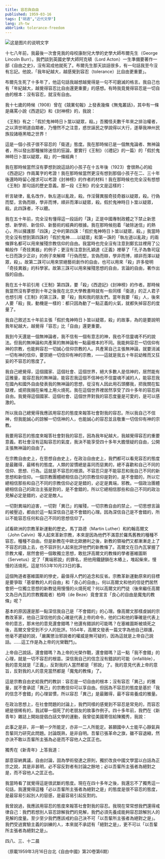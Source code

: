 ```yaml
---
title: 容忍與自由
published: 1959-03-16
tags: ["胡適","近代文學"]
lang: zh-tw
abbrlink: tolerance-freedom
---
```


<Image src="https://image.radishzz.cc/picsmaller/02.webp" inferSize alt="这是图片的说明文字" />

十七八年前，我最後一次會見我的母校康耐兒大學的史學大師布爾先生（George Lincoln Burr）。我們談到英國史學大師阿克頓（Lord Acton）一生準備要著作一部《自由之史》，沒有寫成他就死了。布爾先生那天談話很多，有一句話我至今沒有忘記。他說，「我年紀越大，越感覺到容忍（tolerance）比自由更重要」。

布爾先生死了十多年了，他這句話我越想越覺得是一句不可磨滅的格言。我自己也有「年紀越大，越覺得容忍比自由還更重要」的感想。有時我竟覺得容忍是一切自由的根本：沒有容忍，就沒有自由。

我十七歲的時候（1908）曾在《競業旬報》上發表幾條《無鬼叢話》，其中有一條是痛罵小說《西遊記》和《封神榜》的，我說：

《王制》有之：「假於鬼神時日卜筮以疑眾，殺。」吾獨怪夫數千年來之排治權者，之以濟世明道自期者，乃懵然不之注意，惑世誣民之學說得以大行，遂舉我神州民族投諸極黑暗之世界！

這是一個小孩子很不容忍的「衛道」態度。我在那時候已是一個無鬼論者、無神論者，所以發出那種摧除迷信的狂論，要實行《王制》（《禮記》的一篇）的「假於鬼神時日卜筮以疑眾，殺」的一條經典！

我在那時候當然沒有夢想到說這話的小孩子在十五年後（1923）會很熱心的給《西遊記》作兩萬字的考證！我在那時候當然更沒有想到那個小孩子在二、三十年後還時時留心搜求可以考證《封神榜》的作者的材料！我在那時候也完全沒有想想《王制》那句話的歷史意義。那一段《王制》的全文是這樣的：

析言破律，亂名改作，執左道以亂政，殺。作淫聲異服奇技奇器以疑眾，殺。行偽而堅，言偽而辯，學非而博，順非而澤以疑眾，殺。假於鬼神時日卜筮以疑眾，殺。此四誅者，不以聽。

我在五十年前，完全沒有懂得這一段話的「誅」正是中國專制政體之下禁止新思想、新學術、新信仰、新藝術的經典的根據。我在那時候抱着「破除迷信」的熱心，所以擁護那「四誅」之中的第四誅：「假於鬼神時日卜筮以疑眾，殺。」我當時完全沒有想到第四誅的「假於鬼神……以疑眾」和第一誅的「執左道以亂政」的兩條罪名都可以用來摧殘宗教信仰的自由。我當時也完全沒有注意到鄭玄註裡用了公輸般作「奇技異器」的例子；更沒有注意到孔穎達《正義》裡舉了「孔子為魯司寇七日而誅少正卯」的例子來解釋「行偽而堅，言偽而辯，學非而博，順非而澤以疑眾，殺」。故第二誅可以用來禁絕藝術創作的自由，也可以用來「殺」許多發明「奇技異器」的科學家。故第三誅可以用來摧殘思想的自由，言論的自由，著作出版的自由。

我在五十年前引用《王制》第四誅，要「殺」《西遊記》《封神榜》的作者。那時候我當然沒有夢想到十年之後我在北京大學教書時就有一些同樣「衛道」的正人君子也想引用《王制》的第三誅，要「殺」我和我的朋友們。當年我要「殺」人，後來人要「殺」我，動機是一樣的：都只因為動了一點正義的火氣，就都失掉容忍的度量了。

我自己敘述五十年前主張「假於鬼神時日卜筮以疑眾，殺」的故事，為的是要說明我年紀越大，越覺得「容忍」比「自由」還更重要。

我到今天還是一個無神論者，我不信有一個有意志的神，我也不信靈魂不朽的說法。但我的無神論和共產黨的無神論有一點最根本的不同。我能夠容忍一切信仰有神的宗教，也能夠容忍一切誠心信仰宗教的人。共產黨自己主張無神論，就要消滅一切有神的信仰，要禁絕一切信仰有神的宗教，——這就是我五十年前幼稚而又狂妄的不容忍的態度了。

我自己總覺得，這個國家、這個社會、這個世界，絕大多數人是信神的，居然能有這雅量，能容忍我的無神論，能容忍我這個不信神也不信靈魂不滅的人，能容忍我在國內和國外自由發表我的無神論的思想，從沒有人因此用石頭擲我，把我關在監獄裡，或把我捆在柴堆上用火燒死。我在這個世界裡居然享受了四十多年的容忍與自由。我覺得這個國家、這個社會、這個世界對我的容忍度量是可愛的，是可以感激的。

所以我自己總覺得我應該用容忍的態度來報答社會對我的容忍。所以我自己不信神，但我能誠心的諒解一切信神的人，也能誠心的容忍並且敬重一切信仰有神的宗教。

我要用容忍的態度來報答社會對我的容忍，因為我年紀越大，我越覺得容忍的重要意義。若社會沒有這點容忍的氣度，我決不能享受四十多年大膽懷疑的自由，公開主張無神論的自由了。

在宗教自由史上，在思想自由史上，在政治自由史上，我們都可以看見容忍的態度是最難得，最稀有的態度。人類的習慣總是喜同而惡異的，總不喜歡和自己不同的信仰、思想、行為。這就是不容忍的根源。不容忍只是不能容忍和我自己不同的新思想和新信仰。一個宗教團體總相信自己的宗教信仰是對的，是不會錯的，所以它總相信那些和自己不同的宗教信仰必定是錯的，必定是異端，邪教。一個政治團體總相信自己的政治主張是對的，是不會錯的，所以它總相信那些和自己不同的政治見解必定是錯的，必定是敵人。

一切對異端的迫害，一切對「異已」的摧殘，一切宗教自由的禁止，一切思想言論的被壓迫，都由於這一點深信自己是不會錯的心理。因為深信自己是不會錯的，所以不能容忍任何和自己不同的思想信仰了。

試看歐洲的宗教革新運動的歷史。馬丁路德（Martin Luther）和約翰高爾文（John Calvin）等人起來革新宗教，本來是因為他們不滿意於羅馬舊教的種種不容忍，種種不自由。但是新教在中歐北歐勝利之後，新教的領袖們又都漸漸走上了不容忍的路上去，也不容許別人起來批評他們的新教條了。高爾文在日內瓦掌握了宗教大權，居然會把一個敢獨立思想，敢批評高爾文的教條的學者塞維圖斯（Servetus）定了「異端邪說」的罪名，把他用鐵鏈鎖在木樁上，堆起柴來，慢慢的活燒死。這是1553年10月23日的事。

這個殉道者塞維圖斯的慘史，最值得人們的追念和反省。宗教革新運動原來的目標是要爭取「基督教的人的自由」和「良心的自由」。何以高爾文和他的信徒們居然會把一位獨立思想的新教徒用慢慢的火燒死呢？何以高爾文的門徒（後來繼任高爾文為日內瓦的宗教獨裁者）柏時（de Beze）竟會宣言「良心的自由是魔鬼的教條」呢？

基本的原因還是那一點深信我自己是「不會錯的」的心理。像高爾文那樣虔誠的宗教改革家，他自己深信他的良心確是代表上帝的命令，他的口和他的筆確是代表上帝的意志，那末他的意見還會錯嗎？他還有錯誤的可能嗎？在塞維圖斯被燒死之後，高爾文曾受到不少人的批評。1554年，高爾文發表一篇文字為他自己辯護，他毫不遲疑的說，「嚴厲懲治邪說者的權威是無可疑的，因為這就是上帝自己說話。……這工作是為上帝的光榮戰鬥」。

上帝自己說話，還會錯嗎？為上帝的光榮作戰，還會錯嗎？這一點「我不會錯」的心理，就是一切不容忍的根苗。深信我自己的信念沒有錯誤的可能（infallible），我的意見就是「正義」，反對我的人當然都是「邪說」了。我的意見代表上帝的意旨，反對我的人的意見當然都是「魔鬼的教條」了。

這是宗教自由史給我們的教訓：容忍是一切自由的根本；沒有容忍「異己」的雅量，就不會承認「異己」的宗教信仰可以享自由。但因為不容忍的態度是基於「我的信念不會錯」的心理習慣，所以容忍「異己」是最難得，最不容易養成的雅量。

在政治思想上，在社會問題的討論上，我們同樣的感覺到不容忍是常見的，而容忍總是很稀有的，我試舉一個死了的老朋友的故事作例子。四十多年前，我們在《新青年》雜誌上開始提倡白話文學的運動，我曾從美國寄信給陳獨秀，我說：

此事之是非，非一朝一夕所能定，亦非一二人所能定。甚願國中人士能平心靜氣與吾輩同力研究此問題。討論既熟，是非自明。吾輩已張革命之旗，雖不容退縮，然亦決不敢以吾輩所主張為必是而不容他人之匡正也。

獨秀在《新青年》上答我道：

鄙意容納異議，自由討論，固為學術發達之原則，獨於改良中國文學當以白話為正宗之說，其是非甚明，必不容反對者有討論之餘地；必以吾輩所主張者為絕對之是，而不容他人之匡正也。

我當時看了就覺得這是很武斷的態度。現在在四十多年之後，我還忘不了獨秀這一句話，我還覺得這種「必以吾輩所主張者為絕對之是」的態度是很不容忍的態度，是最容易引起別人的惡感，是最容易引起反對的。

我曾說過，我應該用容忍的態度來報答社會對我的容忍。我現在常常想我們還得戒律自己：我們若想別人容忍諒解我們的見解，我們必須先養成能夠容忍諒解別人的見解的度量。至少至少我們應該戒約自己決不可「以吾輩所主張者為絕對之是」。我們受過實驗主義的訓練的人，本來就不承認有「絕對之是」，更不可以「以吾輩所主張者為絕對之是」。

四八、三、十二晨

（原載1959年3月16日台北《自由中國》第20卷第6期）

